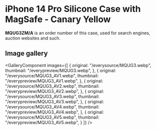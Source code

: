 
# iPhone 14 Pro Silicone Case with MagSafe - Canary Yellow

<Callout type='info' emoji='👉🏻'>**MQUG3ZM/A** is an order number of this case, used for search engines, auction websites and such.</Callout>

## Image gallery

<GalleryComponent
    images={[
      {
        original: "/everysource/MQUG3.webp",
        thumbnail: "/everypreview/MQUG3.webp",
      },
      {
        original: "/everysource/MQUG3_AV1.webp",
        thumbnail: "/everypreview/MQUG3_AV1.webp",
      },
      {
        original: "/everysource/MQUG3_AV2.webp",
        thumbnail: "/everypreview/MQUG3_AV2.webp",
      },
      {
        original: "/everysource/MQUG3_AV3.webp",
        thumbnail: "/everypreview/MQUG3_AV3.webp",
      },
      {
        original: "/everysource/MQUG3_AV4.webp",
        thumbnail: "/everypreview/MQUG3_AV4.webp",
      },
      {
        original: "/everysource/MQUG3_AV5.webp",
        thumbnail: "/everypreview/MQUG3_AV5.webp",
      }
    ]}
  />
